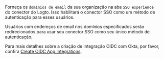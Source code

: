 Forneça os `domínios de email` da sua organização na aba `SSO experience` do conector do Logto. Isso habilitará o conector SSO como um método de autenticação para esses usuários.

Usuários com endereços de email nos domínios especificados serão redirecionados para usar seu conector SSO como seu único método de autenticação.

Para mais detalhes sobre a criação de integração OIDC com Okta, por favor, confira [Create OIDC App Integrations](https://help.okta.com/oie/en-us/content/topics/apps/apps_app_integration_wizard_oidc.htm).
